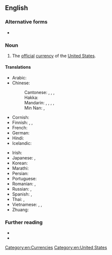 {{also|U.S. dollar|US-Dollar}}
==English==

===Alternative forms===
* {{l|en|U.S. dollar}}

===Noun===
{{en-noun}}
{{wikipedia|United States dollar}}

# The [[official]] [[currency]] of the [[United States]].

====Translations====
{{trans-top|official currency of the United States}}
* Arabic: {{t|ar|دُولَار أَمْرِيكِيّ|m|tr=dōlār ʾamrīkiyy}}
* Chinese:
*: Cantonese: {{t|yue|美金|tr=mei6 gam1}}, {{t|yue|美元|tr=mei6 jyun4}}, {{t|yue|美圓}}, {{t|yue|美圆|tr=mei6 jyun4}}
*: Hakka: {{t|hak|美金|tr=Mî-kîm|sc=Hani}}
*: Mandarin: {{t+|cmn|美元|tr=Měiyuán}}, {{t+|cmn|美圓}}, {{t+|cmn|美圆|tr=Měiyuán}}, {{t+|cmn|美金|tr=Měijīn}}, {{t-check|cmn|金元|tr=jīnyuán}}
*: Min Nan: {{t+|nan|美金|tr=Bí-kim}}, {{t|nan|美元|tr=Bí-gôan}}
* Cornish: {{t|kw|Dollar Statys Unys}}
* Finnish: {{t|fi|Yhdysvaltain dollari}}, {{t+|fi|dollari}}, {{t|fi|US-dollari}}
* French: {{t+|fr|dollar américain|m}}
* German: {{t+|de|US-Dollar|m}}
* Hindi: {{t|hi|अमेरिकी डॉलर|m|sc=Deva}}
* Icelandic: {{t|is|bandaríkjadalur}}
{{trans-mid}}
* Irish: {{t|ga|dollar na Stát Aontaithe|m}}
* Japanese: {{t|ja|アメリカ・ドル|tr=Amerika-doru}}, {{t|ja|米ドル|tr=Bei-doru}}
* Korean: {{t|ko|^미국 달러|sc=Kore}}
* Marathi: {{t|mr|अमेरिकन डॉलर|m|sc=Deva}}
* Persian: {{t|fa|دلار آمریکا|tr=dolâr-e âmrikâ}}
* Portuguese: {{t|pt|dólar americano|m}}
* Romanian: {{t|ro|dolar american|m}}, {{t|ro|dolar SUA|m}}
* Russian: {{t|ru|америка́нский до́ллар|m}}, {{t|ru|до́ллар США|m}}
* Spanish: {{t|es|dólar de EE.UU.|m}}, {{t|es|dólar americano|m}}
* Thai: {{t|th|ดอลลาร์สหรัฐ|tr=donlâat ràt}}, {{t|th|ดอลลาร์อเมริกัน|tr=donlâa amayrígan}}
* Vietnamese: {{t|vi|đô-la Mỹ}}, {{t|vi|đồng Mỹ}}, {{t|vi|Mĩ kim}}
* Zhuang: {{t|za|Meijyenz}}
{{trans-bottom}}

===Further reading===
* {{R:OneLook}}
* {{R:TheFreeDictionary}}

[[Category:en:Currencies]]
[[Category:en:United States]]